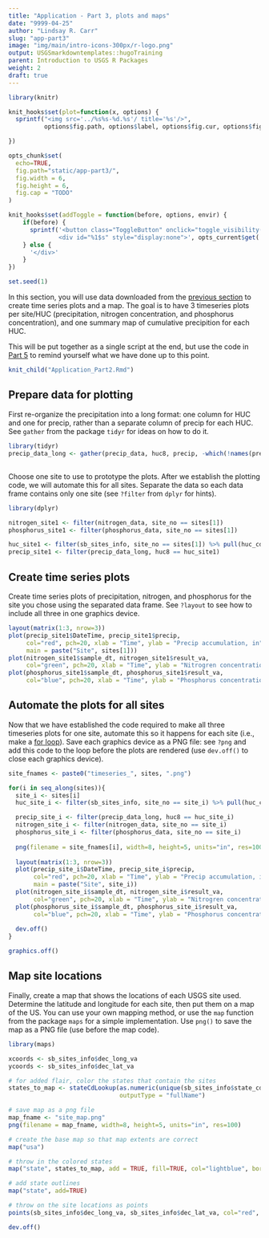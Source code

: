 ```yaml
---
title: "Application - Part 3, plots and maps"
date: "9999-04-25"
author: "Lindsay R. Carr"
slug: "app-part3"
image: "img/main/intro-icons-300px/r-logo.png"
output: USGSmarkdowntemplates::hugoTraining
parent: Introduction to USGS R Packages
weight: 2
draft: true
---
```


```r
library(knitr)

knit_hooks$set(plot=function(x, options) {
  sprintf("<img src='../%s%s-%d.%s'/ title='%s'/>", 
          options$fig.path, options$label, options$fig.cur, options$fig.ext, options$fig.cap)

})

opts_chunk$set(
  echo=TRUE,
  fig.path="static/app-part3/",
  fig.width = 6,
  fig.height = 6,
  fig.cap = "TODO"
)

knit_hooks$set(addToggle = function(before, options, envir) {
    if(before) {
      sprintf('<button class="ToggleButton" onclick="toggle_visibility(\'%1$s\')">Show Answer</button>
              <div id="%1$s" style="display:none">', opts_current$get('label'))
    } else {
      '</div>'
    }
})

set.seed(1)
```

In this section, you will use data downloaded from the [previous section](/usgs-packages/app-part2) to create time series plots and a map. The goal is to have 3 timeseries plots per site/HUC (precipitation, nitrogen concentration, and phosphorus concentration), and one summary map of cumulative precipition for each HUC.

This will be put together as a single script at the end, but use the code in [Part 5](/usgs-packages/app-part5) to remind yourself what we have done up to this point.

```r
knit_child("Application_Part2.Rmd")
```

## Prepare data for plotting

First re-organize the precipitation into a long format: one column for HUC and one for precip, rather than a separate column of precip for each HUC. See `gather` from the package `tidyr` for ideas on how to do it.

```r
library(tidyr)
precip_data_long <- gather(precip_data, huc8, precip, -which(!names(precip_data) %in% huc8s))
```

##
Choose one site to use to prototype the plots. After we establish the plotting code, we will automate this for all sites. Separate the data so each data frame contains only one site (see `?filter` from `dplyr` for hints).

```r
library(dplyr)

nitrogen_site1 <- filter(nitrogen_data, site_no == sites[1])
phosphorus_site1 <- filter(phosphorus_data, site_no == sites[1])

huc_site1 <- filter(sb_sites_info, site_no == sites[1]) %>% pull(huc_cd)
precip_site1 <- filter(precip_data_long, huc8 == huc_site1)
```

## Create time series plots

Create time series plots of precipitation, nitrogen, and phosphorus for the site you chose using the separated data frame. See `?layout` to see how to include all three in one graphics device. 

```r
layout(matrix(1:3, nrow=3))
plot(precip_site1$DateTime, precip_site1$precip,
     col="red", pch=20, xlab = "Time", ylab = "Precip accumulation, in",
     main = paste("Site", sites[1]))
plot(nitrogen_site1$sample_dt, nitrogen_site1$result_va, 
     col="green", pch=20, xlab = "Time", ylab = "Nitrogren concentration, mg/l")
plot(phosphorus_site1$sample_dt, phosphorus_site1$result_va,
     col="blue", pch=20, xlab = "Time", ylab = "Phosphorus concentration, mg/l")
```

## Automate the plots for all sites

Now that we have established the code required to make all three timeseries plots for one site, automate this so it happens for each site (i.e., make a [for loop](/intro-curriculum/reproduce/#looping)). Save each graphics device as a PNG file: see `?png` and add this code to the loop before the plots are rendered (use `dev.off()` to close each graphics device). 

```r
site_fnames <- paste0("timeseries_", sites, ".png")

for(i in seq_along(sites)){
  site_i <- sites[i]
  huc_site_i <- filter(sb_sites_info, site_no == site_i) %>% pull(huc_cd) 

  precip_site_i <- filter(precip_data_long, huc8 == huc_site_i)
  nitrogen_site_i <- filter(nitrogen_data, site_no == site_i)
  phosphorus_site_i <- filter(phosphorus_data, site_no == site_i)
  
  png(filename = site_fnames[i], width=8, height=5, units="in", res=100)
  
  layout(matrix(1:3, nrow=3))
  plot(precip_site_i$DateTime, precip_site_i$precip,
       col="red", pch=20, xlab = "Time", ylab = "Precip accumulation, in",
       main = paste("Site", site_i))
  plot(nitrogen_site_i$sample_dt, nitrogen_site_i$result_va, 
       col="green", pch=20, xlab = "Time", ylab = "Nitrogren concentration, mg/l")
  plot(phosphorus_site_i$sample_dt, phosphorus_site_i$result_va,
       col="blue", pch=20, xlab = "Time", ylab = "Phosphorus concentration, mg/l")
  
  dev.off()
}
```

```r
graphics.off()
```

## Map site locations

Finally, create a map that shows the locations of each USGS site used. Determine the latitude and longitude for each site, then put them on a map of the US. You can use your own mapping method, or use the `map` function from the package `maps` for a simple implementation. Use `png()` to save the map as a PNG file (use before the map code).

```r
library(maps)

xcoords <- sb_sites_info$dec_long_va
ycoords <- sb_sites_info$dec_lat_va

# for added flair, color the states that contain the sites
states_to_map <- stateCdLookup(as.numeric(unique(sb_sites_info$state_cd)), 
                               outputType = "fullName")

# save map as a png file
map_fname <- "site_map.png"
png(filename = map_fname, width=8, height=5, units="in", res=100)

# create the base map so that map extents are correct
map("usa")

# throw in the colored states
map("state", states_to_map, add = TRUE, fill=TRUE, col="lightblue", border = "lightblue")

# add state outlines
map("state", add=TRUE)

# throw on the site locations as points
points(sb_sites_info$dec_long_va, sb_sites_info$dec_lat_va, col="red", pch=20)

dev.off()
```
